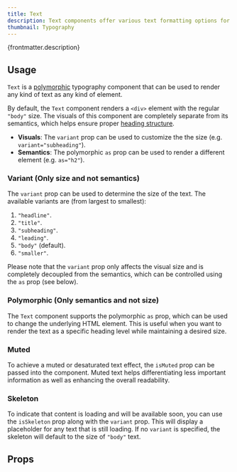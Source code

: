 ```yaml
---
title: Text
description: Text components offer various text formatting options for applications.
thumbnail: Typography
---
```


<p>{frontmatter.description}</p>

## Usage

`Text` is a [polymorphic](#polymorphic-only-semantics-and-not-size) typography component that can be used to render any kind of text as any kind of element.

<LiveExample src='Text.main.jsx'>
  <AllExamples.TextMainExample client:load />
</LiveExample>

By default, the `Text` component renders a `<div>` element with the regular `"body"` size. The visuals of this component are completely separate from its semantics, which helps ensure proper [heading structure](https://www.w3.org/WAI/tutorials/page-structure/headings/).

- **Visuals**: The `variant` prop can be used to customize the the size (e.g. `variant="subheading"`).
- **Semantics**: The polymorphic `as` prop can be used to render a different element (e.g. `as="h2"`).

### Variant (Only size and not semantics)

The `variant` prop can be used to determine the size of the text. The available variants are (from largest to smallest):

1. `"headline"`.
2. `"title"`.
3. `"subheading"`.
4. `"leading"`.
5. `"body"` (default).
6. `"smaller"`.

<LiveExample src='Text.variant.jsx'>
  <AllExamples.TextVariantExample client:load />
</LiveExample>

Please note that the `variant` prop only affects the visual size and is completely decoupled from the semantics, which can be controlled using the `as` prop (see below).

### Polymorphic (Only semantics and not size)

The `Text` component supports the polymorphic `as` prop, which can be used to change the underlying HTML element. This is useful when you want to render the text as a specific heading level while maintaining a desired size.

<LiveExample src='Text.polymorphic.jsx' truncate={false}>
  <AllExamples.TextPolymorphicExample client:load />
</LiveExample>

### Muted

To achieve a muted or desaturated text effect, the `isMuted` prop can be passed into the component. Muted text helps differentiating less important information as well as enhancing the overall readability.

<LiveExample src='Text.muted.jsx' truncate={false}>
  <AllExamples.TextMutedExample client:load />
</LiveExample>

### Skeleton

To indicate that content is loading and will be available soon, you can use the `isSkeleton` prop along with the `variant` prop. This will display a placeholder for any text that is still loading. If no `variant` is specified, the skeleton will default to the size of `"body"` text.

<LiveExample src='Text.skeleton.jsx'>
  <AllExamples.TextSkeletonExample client:load />
</LiveExample>

## Props

<PropsTable path='@itwin/itwinui-react/esm/core/Typography/Text.d.ts' />
